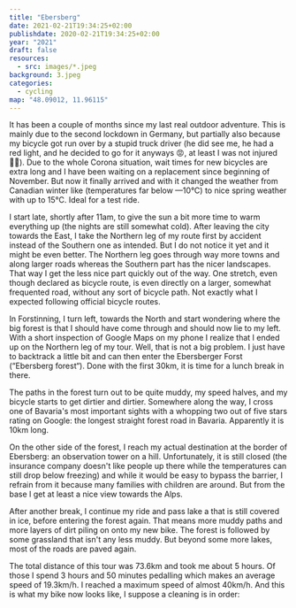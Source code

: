 ```yaml
---
title: "Ebersberg"
date: 2021-02-21T19:34:25+02:00
publishdate: 2020-02-21T19:34:25+02:00
year: "2021"
draft: false
resources:
  - src: images/*.jpeg
background: 3.jpeg
categories:
  - cycling
map: "48.09012, 11.96115"
---
```


It has been a couple of months since my last real outdoor adventure. This is
mainly due to the second lockdown in Germany, but partially also because my
bicycle got run over by a stupid truck driver (he did see me, he had a red
light, and he decided to go for it anyways 😡, at least I was not injured 😮‍💨).
Due to the whole Corona situation, wait times for new bicycles are extra long
and I have been waiting on a replacement since beginning of November. But now
it finally arrived and with it changed the weather from Canadian winter like
(temperatures far below —10°C) to nice spring weather with up to 15°C. Ideal
for a test ride.

<GpxTrack src="20210221.gpx" />

I start late, shortly after 11am, to give the sun a bit more time to warm
everything up (the nights are still somewhat cold). After leaving the city
towards the East, I take the Northern leg of my route first by accident instead
of the Southern one as intended. But I do not notice it yet and it might be even
better. The Northern leg goes through way more towns and along larger roads
whereas the Southern part has the nicer landscapes. That way I get the less nice
part quickly out of the way. One stretch, even though declared as bicycle route,
is even directly on a larger, somewhat frequented road, without any sort of
bicycle path. Not exactly what I expected following official bicycle routes.

In Forstinning, I turn left, towards the North and start wondering where the big
forest is that I should have come through and should now lie to my left. With a
short inspection of Google Maps on my phone I realize that I ended up on the
Northern leg of my tour. Well, that is not a big problem. I just have to
backtrack a little bit and can then enter the Ebersberger Forst (“Ebersberg
forest“). Done with the first 30km, it is time for a lunch break in there.

<Rimg src="1.jpeg" caption="My lunch break spot with my shiny new bicycle." />

The paths in the forest turn out to be quite muddy, my speed halves, and my
bicycle starts to get dirtier and dirtier. Somewhere along the way, I cross one
of Bavaria's most important sights with a whopping two out of five stars rating
on Google: the longest straight forest road in Bavaria. Apparently it is 10km
long.

<Rimg src="2.jpeg" caption="The longest straight forest road in Bavaria." />

On the other side of the forest, I reach my actual destination at the border of
Ebersberg: an observation tower on a hill. Unfortunately, it is still closed
(the insurance company doesn't like people up there while the temperatures can
still drop below freezing) and while it would be easy to bypass the barrier,
I refrain from it because many families with children are around. But from the
base I get at least a nice view towards the Alps.

<Rimg src="5.jpeg" alt="Observation tower in Ebersberg." />

<Rimg src="3.jpeg" alt="Ebersberg in front of the Alps." />

After another break, I continue my ride and pass lake a that is still covered in
ice, before entering the forest again. That means more muddy paths and more
layers of dirt piling on onto my new bike. The forest is followed by some
grassland that isn't any less muddy. But beyond some more lakes, most of the
roads are paved again.

<Gallery>
  <Rimg src="6.jpeg" alt="Ice covered lake." />
  <Rimg src="8.jpeg" alt="Some muddy, wet grasslands." />
</Gallery>

<Pano src="pano.jpg" alt="Another lake." />

The total distance of this tour was 73.6km and took me about 5 hours. Of those
I spend 3 hours and 50 minutes pedalling which makes an average speed of
19.3km/h. I reached a maximum speed of almost 40km/h. And this is what my bike
now looks like, I suppose a cleaning is in order:

<Rimg src="14.jpeg" alt="Dirty bicycle" />
